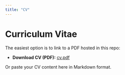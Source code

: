 ```yaml
---
title: "CV"
---
```


# Curriculum Vitae

The easiest option is to link to a PDF hosted in this repo:

- **Download CV (PDF):** [cv.pdf](cv.pdf)

Or paste your CV content here in Markdown format.